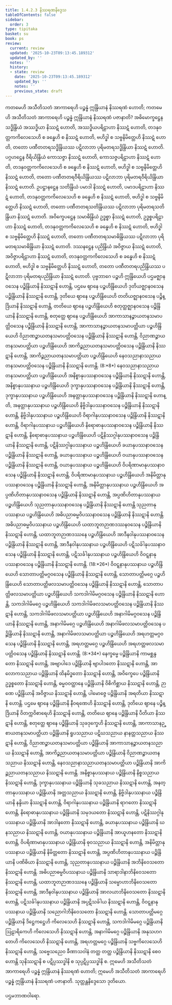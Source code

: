 ```yaml
---
title: 1.4.2.3 နိဿရဏနိဒ္ဒေသ
tableOfContents: false
sidebar:
  order: 3
type: tipitaka
basket: su
book: ps
review:
  current: review
  updated: '2025-10-23T09:13:45.189312'
  updated_by: ''
  notes: ''
  history:
  - state: review
    date: '2025-10-23T09:13:45.189312'
    updated_by: ''
    notes: ''
    previous_state: draft
---
```



<ReviewStatus review={frontmatter.review} showDetails={true} />

<HypothesisAnnotation frontmatter={frontmatter} />

<DynamicBreadcrumb />

<Division number="191" book="ps" e="ch" v="26" p="207">

<Paragraph number="1035" book="ps">
ကတမေဟိ အသီတိသတံ အာကာရေဟိ ပဉ္စန္နံ ဣန္ဒြိယာနံ နိဿရဏံ ဟောတိ; ကတမေဟိ အသီတိသတံ အာကာရေဟိ ပဉ္စန္နံ ဣန္ဒြိယာနံ နိဿရဏံ ပဇာနာတိ?
</Paragraph>

<Paragraph number="1036" book="ps">
အဓိမောက္ခဋ္ဌေန သဒ္ဓိန္ဒြိယံ အဿဒ္ဓိယာ နိဿဋံ ဟောတိ, အဿဒ္ဓိယပရိဠာဟာ နိဿဋံ ဟောတိ, တဒနုဝတ္တကကိလေသေဟိ စ ခန္ဓေဟိ စ နိဿဋံ ဟောတိ, ဗဟိဒ္ဓါ စ သဗ္ဗနိမိတ္တေဟိ နိဿဋံ ဟောတိ, တတော ပဏီတတရသဒ္ဓိန္ဒြိယဿ ပဋိလာဘာ ပုရိမတရသဒ္ဓိန္ဒြိယာ နိဿဋံ ဟောတိ.
</Paragraph>

<Paragraph number="1037" book="ps">
ပဂ္ဂဟဋ္ဌေန ဝီရိယိန္ဒြိယံ ကောသဇ္ဇာ နိဿဋံ ဟောတိ, ကောသဇ္ဇပရိဠာဟာ နိဿဋံ ဟောတိ, တဒနုဝတ္တကကိလေသေဟိ စ ခန္ဓေဟိ စ နိဿဋံ ဟောတိ, ဗဟိဒ္ဓါ စ သဗ္ဗနိမိတ္တေဟိ နိဿဋံ ဟောတိ, တတော ပဏီတတရဝီရိယိန္ဒြိယဿ ပဋိလာဘာ ပုရိမတရဝီရိယိန္ဒြိယာ နိဿဋံ ဟောတိ.
</Paragraph>

<Paragraph number="1038" book="ps">
ဥပဋ္ဌာနဋ္ဌေန သတိန္ဒြိယံ ပမာဒါ နိဿဋံ ဟောတိ, ပမာဒပရိဠာဟာ နိဿဋံ ဟောတိ, တဒနုဝတ္တကကိလေသေဟိ စ ခန္ဓေဟိ စ နိဿဋံ ဟောတိ, ဗဟိဒ္ဓါ စ သဗ္ဗနိမိတ္တေဟိ နိဿဋံ ဟောတိ, တတော ပဏီတတရသတိန္ဒြိယဿ ပဋိလာဘာ ပုရိမတရသတိန္ဒြိယာ နိဿဋံ ဟောတိ.
</Paragraph>

<Paragraph number="1039" book="ps">
အဝိက္ခေပဋ္ဌေန သမာဓိန္ဒြိယံ ဥဒ္ဓစ္စာ နိဿဋံ ဟောတိ, ဥဒ္ဓစ္စပရိဠာဟာ နိဿဋံ ဟောတိ, တဒနုဝတ္တကကိလေသေဟိ စ ခန္ဓေဟိ စ နိဿဋံ ဟောတိ, ဗဟိဒ္ဓါ စ သဗ္ဗနိမိတ္တေဟိ နိဿဋံ ဟောတိ, တတော ပဏီတတရသမာဓိန္ဒြိယဿ ပဋိလာဘာ ပုရိမတရသမာဓိန္ဒြိယာ နိဿဋံ ဟောတိ.
</Paragraph>

<Paragraph number="1040" book="ps">
ဒဿနဋ္ဌေန ပညိန္ဒြိယံ အဝိဇ္ဇာယ နိဿဋံ ဟောတိ, အဝိဇ္ဇာပရိဠာဟာ နိဿဋံ ဟောတိ, တဒနုဝတ္တကကိလေသေဟိ စ ခန္ဓေဟိ စ နိဿဋံ ဟောတိ, ဗဟိဒ္ဓါ စ သဗ္ဗနိမိတ္တေဟိ နိဿဋံ ဟောတိ, တတော ပဏီတတရပညိန္ဒြိယဿ ပဋိလာဘာ ပုရိမတရပညိန္ဒြိယာ နိဿဋံ ဟောတိ.
</Paragraph>

</Division>
<Division number="192" book="ps" e="ch" v="26" p="207">

<Paragraph number="1041" book="ps">
ပုဗ္ဗဘာဂေ ပဉ္စဟိ ဣန္ဒြိယေဟိ ပဌမဇ္ဈာနဝသေန ပဉ္စိန္ဒြိယာနိ နိဿဋာနိ ဟောန္တိ, ပဌမေ ဈာနေ ပဉ္စဟိန္ဒြိယေဟိ ဒုတိယဇ္ဈာနဝသေန ပဉ္စိန္ဒြိယာနိ နိဿဋာနိ ဟောန္တိ, ဒုတိယေ ဈာနေ ပဉ္စဟိန္ဒြိယေဟိ တတိယဇ္ဈာနဝသေန ပဉ္စိန္ဒြိယာနိ နိဿဋာနိ ဟောန္တိ, တတိယေ ဈာနေ ပဉ္စဟိန္ဒြိယေဟိ စတုတ္ထဇ္ဈာနဝသေန ပဉ္စိန္ဒြိယာနိ နိဿဋာနိ ဟောန္တိ, စတုတ္ထေ ဈာနေ ပဉ္စဟိန္ဒြိယေဟိ အာကာသာနဉ္စာယတနသမာပတ္တိဝသေန ပဉ္စိန္ဒြိယာနိ နိဿဋာနိ ဟောန္တိ, အာကာသာနဉ္စာယတနသမာပတ္တိယာ ပဉ္စဟိန္ဒြိယေဟိ ဝိညာဏဉ္စာယတနသမာပတ္တိဝသေန ပဉ္စိန္ဒြိယာနိ နိဿဋာနိ ဟောန္တိ, ဝိညာဏဉ္စာယတနသမာပတ္တိယာ ပဉ္စဟိန္ဒြိယေဟိ အာကိဉ္စညာယတနသမာပတ္တိဝသေန ပဉ္စိန္ဒြိယာနိ နိဿဋာနိ ဟောန္တိ, အာကိဉ္စညာယတနသမာပတ္တိယာ ပဉ္စဟိန္ဒြိယေဟိ နေဝသညာနာသညာယတနသမာပတ္တိဝသေန ပဉ္စိန္ဒြိယာနိ နိဿဋာနိ ဟောန္တိ. (8:*8*)
</Paragraph>

<Paragraph number="1042" book="ps">
နေဝသညာနာသညာယတနသမာပတ္တိယာ ပဉ္စဟိန္ဒြိယေဟိ အနိစ္စာနုပဿနာဝသေန ပဉ္စိန္ဒြိယာနိ နိဿဋာနိ ဟောန္တိ, အနိစ္စာနုပဿနာယ ပဉ္စဟိန္ဒြိယေဟိ ဒုက္ခာနုပဿနာဝသေန ပဉ္စိန္ဒြိယာနိ နိဿဋာနိ ဟောန္တိ, ဒုက္ခာနုပဿနာယ ပဉ္စဟိန္ဒြိယေဟိ အနတ္တာနုပဿနာဝသေန ပဉ္စိန္ဒြိယာနိ နိဿဋာနိ ဟောန္တိ, အနတ္တာနုပဿနာယ ပဉ္စဟိန္ဒြိယေဟိ နိဗ္ဗိဒါနုပဿနာဝသေန ပဉ္စိန္ဒြိယာနိ နိဿဋာနိ ဟောန္တိ, နိဗ္ဗိဒါနုပဿနာယ ပဉ္စဟိန္ဒြိယေဟိ ဝိရာဂါနုပဿနာဝသေန ပဉ္စိန္ဒြိယာနိ နိဿဋာနိ ဟောန္တိ, ဝိရာဂါနုပဿနာယ ပဉ္စဟိန္ဒြိယေဟိ နိရောဓာနုပဿနာဝသေန ပဉ္စိန္ဒြိယာနိ နိဿဋာနိ ဟောန္တိ, နိရောဓာနုပဿနာယ ပဉ္စဟိန္ဒြိယေဟိ ပဋိနိဿဂ္ဂါနုပဿနာဝသေန ပဉ္စိန္ဒြိယာနိ နိဿဋာနိ ဟောန္တိ, ပဋိနိဿဂ္ဂါနုပဿနာယ ပဉ္စဟိန္ဒြိယေဟိ ခယာနုပဿနာဝသေန ပဉ္စိန္ဒြိယာနိ နိဿဋာနိ ဟောန္တိ, ခယာနုပဿနာယ ပဉ္စဟိန္ဒြိယေဟိ ဝယာနုပဿနာဝသေန ပဉ္စိန္ဒြိယာနိ နိဿဋာနိ ဟောန္တိ, ဝယာနုပဿနာယ ပဉ္စဟိန္ဒြိယေဟိ ဝိပရိဏာမာနုပဿနာဝသေန ပဉ္စိန္ဒြိယာနိ နိဿဋာနိ ဟောန္တိ, ဝိပရိဏာမာနုပဿနာယ ပဉ္စဟိန္ဒြိယေဟိ အနိမိတ္တာနုပဿနာဝသေန ပဉ္စိန္ဒြိယာနိ နိဿဋာနိ ဟောန္တိ, အနိမိတ္တာနုပဿနာယ ပဉ္စဟိန္ဒြိယေဟိ အပ္ပဏိဟိတာနုပဿနာဝသေန ပဉ္စိန္ဒြိယာနိ နိဿဋာနိ ဟောန္တိ, အပ္ပဏိဟိတာနုပဿနာယ ပဉ္စဟိန္ဒြိယေဟိ သုညတာနုပဿနာဝသေန ပဉ္စိန္ဒြိယာနိ နိဿဋာနိ ဟောန္တိ သုညတာနုပဿနာယ ပဉ္စဟိန္ဒြိယေဟိ အဓိပညာဓမ္မဝိပဿနာဝသေန ပဉ္စိန္ဒြိယာနိ နိဿဋာနိ ဟောန္တိ. အဓိပညာဓမ္မဝိပဿနာယ ပဉ္စဟိန္ဒြိယေဟိ ယထာဘူတဉာဏဒဿနဝသေန ပဉ္စိန္ဒြိယာနိ နိဿဋာနိ ဟောန္တိ, ယထာဘူတဉာဏဒဿနေ ပဉ္စဟိန္ဒြိယေဟိ အာဒီနဝါနုပဿနာဝသေန ပဉ္စိန္ဒြိယာနိ နိဿဋာနိ ဟောန္တိ, အာဒီနဝါနုပဿနာယ ပဉ္စဟိန္ဒြိယေဟိ ပဋိသင်္ခါနုပဿနာဝသေန ပဉ္စိန္ဒြိယာနိ နိဿဋာနိ ဟောန္တိ, ပဋိသင်္ခါနုပဿနာယ ပဉ္စဟိန္ဒြိယေဟိ ဝိဝဋ္ဋနာနုပဿနာဝသေန ပဉ္စိန္ဒြိယာနိ နိဿဋာနိ ဟောန္တိ. (18:*26*)
</Paragraph>

<Paragraph number="1043" book="ps">
ဝိဝဋ္ဋနာနုပဿနာယ ပဉ္စဟိန္ဒြိယေဟိ သောတာပတ္တိမဂ္ဂဝသေန ပဉ္စိန္ဒြိယာနိ နိဿဋာနိ ဟောန္တိ, သောတာပတ္တိမဂ္ဂေ ပဉ္စဟိန္ဒြိယေဟိ သောတာပတ္တိဖလသမာပတ္တိဝသေန ပဉ္စိန္ဒြိယာနိ နိဿဋာနိ ဟောန္တိ, သောတာပတ္တိဖလသမာပတ္တိယာ ပဉ္စဟိန္ဒြိယေဟိ သကဒါဂါမိမဂ္ဂဝသေန ပဉ္စိန္ဒြိယာနိ နိဿဋာနိ ဟောန္တိ, သကဒါဂါမိမဂ္ဂေ ပဉ္စဟိန္ဒြိယေဟိ သကဒါဂါမိဖလသမာပတ္တိဝသေန ပဉ္စိန္ဒြိယာနိ နိဿဋာနိ ဟောန္တိ, သကဒါဂါမိဖလသမာပတ္တိယာ ပဉ္စဟိန္ဒြိယေဟိ အနာဂါမိမဂ္ဂဝသေန ပဉ္စိန္ဒြိယာနိ နိဿဋာနိ ဟောန္တိ, အနာဂါမိမဂ္ဂေ ပဉ္စဟိန္ဒြိယေဟိ အနာဂါမိဖလသမာပတ္တိဝသေန ပဉ္စိန္ဒြိယာနိ နိဿဋာနိ ဟောန္တိ, အနာဂါမိဖလသမာပတ္တိယာ ပဉ္စဟိန္ဒြိယေဟိ အရဟတ္တမဂ္ဂဝသေန ပဉ္စိန္ဒြိယာနိ နိဿဋာနိ ဟောန္တိ, အရဟတ္တမဂ္ဂေ ပဉ္စဟိန္ဒြိယေဟိ အရဟတ္တဖလသမာပတ္တိဝသေန ပဉ္စိန္ဒြိယာနိ နိဿဋာနိ ဟောန္တိ. (8:*34*)
</Paragraph>

<Paragraph number="1044" book="ps">
နေက္ခမ္မေ ပဉ္စိန္ဒြိယာနိ ကာမစ္ဆန္ဒတော နိဿဋာနိ ဟောန္တိ, အဗျာပါဒေ ပဉ္စိန္ဒြိယာနိ ဗျာပါဒတော နိဿဋာနိ ဟောန္တိ, အာလောကသညာယ ပဉ္စိန္ဒြိယာနိ ထိနမိဒ္ဓတော နိဿဋာနိ ဟောန္တိ, အဝိက္ခေပေ ပဉ္စိန္ဒြိယာနိ ဥဒ္ဓစ္စတော နိဿဋာနိ ဟောန္တိ, ဓမ္မဝဝတ္ထာနေ ပဉ္စိန္ဒြိယာနိ ဝိစိကိစ္ဆာယ နိဿဋာနိ ဟောန္တိ, ဉာဏေ ပဉ္စိန္ဒြိယာနိ အဝိဇ္ဇာယ နိဿဋာနိ ဟောန္တိ, ပါမောဇ္ဇေ ပဉ္စိန္ဒြိယာနိ အရတိယာ နိဿဋာနိ ဟောန္တိ.
</Paragraph>

</Division>
<Division number="193" book="ps" e="ch" v="26" p="209">

<Paragraph number="1045" book="ps">
ပဌမေ ဈာနေ ပဉ္စိန္ဒြိယာနိ နီဝရဏေဟိ နိဿဋာနိ ဟောန္တိ, ဒုတိယေ ဈာနေ ပဉ္စိန္ဒြိယာနိ ဝိတက္ကဝိစာရေဟိ နိဿဋာနိ ဟောန္တိ, တတိယေ ဈာနေ ပဉ္စိန္ဒြိယာနိ ပီတိယာ နိဿဋာနိ ဟောန္တိ, စတုတ္ထေ ဈာနေ ပဉ္စိန္ဒြိယာနိ သုခဒုက္ခေဟိ နိဿဋာနိ ဟောန္တိ, အာကာသာနဉ္စာယတနသမာပတ္တိယာ ပဉ္စိန္ဒြိယာနိ ရူပသညာယ ပဋိဃသညာယ နာနတ္တသညာယ နိဿဋာနိ ဟောန္တိ, ဝိညာဏဉ္စာယတနသမာပတ္တိယာ ပဉ္စိန္ဒြိယာနိ အာကာသာနဉ္စာယတနသညာယ နိဿဋာနိ ဟောန္တိ, အာကိဉ္စညာယတနသမာပတ္တိယာ ပဉ္စိန္ဒြိယာနိ ဝိညာဏဉ္စာယတနသညာယ နိဿဋာနိ ဟောန္တိ, နေဝသညာနာသညာယတနသမာပတ္တိယာ ပဉ္စိန္ဒြိယာနိ အာကိဉ္စညာယတနသညာယ နိဿဋာနိ ဟောန္တိ.
</Paragraph>

<Paragraph number="1046" book="ps">
အနိစ္စာနုပဿနာယ ပဉ္စိန္ဒြိယာနိ နိစ္စသညာယ နိဿဋာနိ ဟောန္တိ, ဒုက္ခာနုပဿနာယ ပဉ္စိန္ဒြိယာနိ သုခသညာယ နိဿဋာနိ ဟောန္တိ, အနတ္တာနုပဿနာယ ပဉ္စိန္ဒြိယာနိ အတ္တသညာယ နိဿဋာနိ ဟောန္တိ, နိဗ္ဗိဒါနုပဿနာယ ပဉ္စိန္ဒြိယာနိ နန္ဒိယာ နိဿဋာနိ ဟောန္တိ, ဝိရာဂါနုပဿနာယ ပဉ္စိန္ဒြိယာနိ ရာဂတော နိဿဋာနိ ဟောန္တိ, နိရောဓာနုပဿနာယ ပဉ္စိန္ဒြိယာနိ သမုဒယတော နိဿဋာနိ ဟောန္တိ, ပဋိနိဿဂ္ဂါနုပဿနာယ ပဉ္စိန္ဒြိယာနိ အာဒါနတော နိဿဋာနိ ဟောန္တိ, ခယာနုပဿနာယ ပဉ္စိန္ဒြိယာနိ ဃနသညာယ နိဿဋာနိ ဟောန္တိ, ဝယာနုပဿနာယ ပဉ္စိန္ဒြိယာနိ အာယူဟနတော နိဿဋာနိ ဟောန္တိ, ဝိပရိဏာမာနုပဿနာယ ပဉ္စိန္ဒြိယာနိ ဓုဝသညာယ နိဿဋာနိ ဟောန္တိ, အနိမိတ္တာနုပဿနာယ ပဉ္စိန္ဒြိယာနိ နိမိတ္တတော နိဿဋာနိ ဟောန္တိ, အပ္ပဏိဟိတာနုပဿနာယ ပဉ္စိန္ဒြိယာနိ ပဏိဓိယာ နိဿဋာနိ ဟောန္တိ, သုညတာနုပဿနာယ ပဉ္စိန္ဒြိယာနိ အဘိနိဝေသတော နိဿဋာနိ ဟောန္တိ. အဓိပညာဓမ္မဝိပဿနာယ ပဉ္စိန္ဒြိယာနိ သာရာဒါနာဘိနိဝေသတော နိဿဋာနိ ဟောန္တိ, ယထာဘူတဉာဏဒဿနေ ပဉ္စိန္ဒြိယာနိ သမ္မောဟာဘိနိဝေသတော နိဿဋာနိ ဟောန္တိ, အာဒီနဝါနုပဿနာယ ပဉ္စိန္ဒြိယာနိ အာလယာဘိနိဝေသတော နိဿဋာနိ ဟောန္တိ, ပဋိသင်္ခါနုပဿနာယ ပဉ္စိန္ဒြိယာနိ အပ္ပဋိသင်္ခါယ နိဿဋာနိ ဟောန္တိ, ဝိဝဋ္ဋနာနုပဿနာယ ပဉ္စိန္ဒြိယာနိ သညောဂါဘိနိဝေသတော နိဿဋာနိ ဟောန္တိ.
</Paragraph>

<Paragraph number="1047" book="ps">
သောတာပတ္တိမဂ္ဂေ ပဉ္စိန္ဒြိယာနိ ဒိဋ္ဌေကဋ္ဌေဟိ ကိလေသေဟိ နိဿဋာနိ ဟောန္တိ, သကဒါဂါမိမဂ္ဂေ ပဉ္စိန္ဒြိယာနိ ဩဠာရိကေဟိ ကိလေသေဟိ နိဿဋာနိ ဟောန္တိ, အနာဂါမိမဂ္ဂေ ပဉ္စိန္ဒြိယာနိ အနုသဟဂတေဟိ ကိလေသေဟိ နိဿဋာနိ ဟောန္တိ, အရဟတ္တမဂ္ဂေ ပဉ္စိန္ဒြိယာနိ သဗ္ဗကိလေသေဟိ နိဿဋာနိ ဟောန္တိ, သဗ္ဗေသညေဝ ခီဏာသဝါနံ တတ္ထ တတ္ထ ပဉ္စိန္ဒြိယာနိ နိဿဋာနိ စေဝ ဟောန္တိ သုနိဿဋာနိ စ ပဋိပ္ပဿဒ္ဓါနိ စ သုပ္ပဋိပ္ပဿဒ္ဓါနိ စ.
</Paragraph>

<Paragraph number="1048" book="ps">
ဣမေဟိ အသီတိသတံ အာကာရေဟိ ပဉ္စန္နံ ဣန္ဒြိယာနံ နိဿရဏံ ဟောတိ; ဣမေဟိ အသီတိသတံ အာကာရေဟိ ပဉ္စန္နံ ဣန္ဒြိယာနံ နိဿရဏံ ပဇာနာတိ.

</Paragraph>
</Division>

<Paragraph number="1049" type="center" book="ps">
သုတ္တန္တနိဒ္ဒေသော ဒုတိယော.

  
ပဌမဘာဏဝါရော.
</Paragraph>